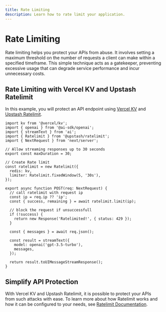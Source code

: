 ```yaml
---
title: Rate Limiting
description: Learn how to rate limit your application.
---
```


# Rate Limiting

Rate limiting helps you protect your APIs from abuse. It involves setting a
maximum threshold on the number of requests a client can make within a
specified timeframe. This simple technique acts as a gatekeeper,
preventing excessive usage that can degrade service performance and incur
unnecessary costs.

## Rate Limiting with Vercel KV and Upstash Ratelimit

In this example, you will protect an API endpoint using [Vercel KV](https://vercel.com/storage/kv)
and [Upstash Ratelimit](https://github.com/upstash/ratelimit).

```tsx filename='app/api/generate/route.ts'
import kv from '@vercel/kv';
import { openai } from '@ai-sdk/openai';
import { streamText } from 'ai';
import { Ratelimit } from '@upstash/ratelimit';
import { NextRequest } from 'next/server';

// Allow streaming responses up to 30 seconds
export const maxDuration = 30;

// Create Rate limit
const ratelimit = new Ratelimit({
  redis: kv,
  limiter: Ratelimit.fixedWindow(5, '30s'),
});

export async function POST(req: NextRequest) {
  // call ratelimit with request ip
  const ip = req.ip ?? 'ip';
  const { success, remaining } = await ratelimit.limit(ip);

  // block the request if unsuccessfull
  if (!success) {
    return new Response('Ratelimited!', { status: 429 });
  }

  const { messages } = await req.json();

  const result = streamText({
    model: openai('gpt-3.5-turbo'),
    messages,
  });

  return result.toUIMessageStreamResponse();
}
```

## Simplify API Protection

With Vercel KV and Upstash Ratelimit, it is possible to protect your APIs
from such attacks with ease. To learn more about how Ratelimit works and
how it can be configured to your needs, see [Ratelimit Documentation](https://upstash.com/docs/oss/sdks/ts/ratelimit/overview).

